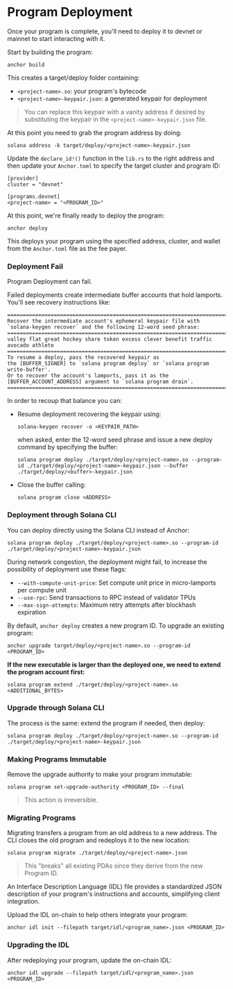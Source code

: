 
# Program Deployment

Once your program is complete, you'll need to deploy it to devnet or mainnet to start interacting with it.

<ArticleSection name="Program Deployment" id="program-deployment" level="h2" />

Start by building the program: 

```
anchor build
```

This creates a target/deploy folder containing:
- `<project-name>.so`: your program's bytecode
- `<project-name>-keypair.json`: a generated keypair for deployment

> You can replace this keypair with a vanity address if desired by substituting the keypair in the `<project-name>-keypair.json` file.

At this point you need to grab the program address by doing:

```
solana address -k target/deploy/<project-name>-keypair.json
```

Update the `declare_id!()` function in the `lib.rs` to the right address and then update your `Anchor.toml` to specify the target cluster and program ID:

```
[provider]
cluster = "devnet"

[programs.devnet]
<project-name> = "<PROGRAM_ID>"
```

At this point, we're finally ready to deploy the program:

```
anchor deploy
```

This deploys your program using the specified address, cluster, and wallet from the `Anchor.toml` file as the fee payer.

### Deployment Fail

Program Deployment can fail. 

Failed deployments create intermediate buffer accounts that hold lamports. You'll see recovery instructions like:

```
==================================================================================
Recover the intermediate account's ephemeral keypair file with
`solana-keygen recover` and the following 12-word seed phrase:
==================================================================================
valley flat great hockey share token excess clever benefit traffic avocado athlete
==================================================================================
To resume a deploy, pass the recovered keypair as
the [BUFFER_SIGNER] to `solana program deploy` or `solana program write-buffer'.
Or to recover the account's lamports, pass it as the
[BUFFER_ACCOUNT_ADDRESS] argument to `solana program drain`.
==================================================================================
```

In order to recoup that balance you can: 

- Resume deployment recovering the keypair using:
    ```
    solana-keygen recover -o <KEYPAIR_PATH>
    ```
    when asked, enter the 12-word seed phrase and issue a new deploy command by specifying the buffer:
    ```
    solana program deploy ./target/deploy/<project-name>.so --program-id ./target/deploy/<project-name>-keypair.json --buffer ./target/deploy/<buffer>-keypair.json
    ```

- Close the buffer calling:
    ```
    solana program close <ADDRESS>
    ```

### Deployment through Solana CLI

You can deploy directly using the Solana CLI instead of Anchor:

```
solana program deploy ./target/deploy/<project-name>.so --program-id ./target/deploy/<project-name>-keypair.json
```

During network congestion, the deployment might fail, to increase the possibility of deployment use these flags:
- `--with-compute-unit-price`: Set compute unit price in micro-lamports per compute unit
- `--use-rpc`: Send transactions to RPC instead of validator TPUs
- `--max-sign-attempts`: Maximum retry attempts after blockhash expiration

<ArticleSection name="Program Upgrade" id="program-upgrade" level="h2" />

By default, `anchor deploy` creates a new program ID. To upgrade an existing program:

```
anchor upgrade target/deploy/<project-name>.so --program-id <PROGRAM_ID>
```

**If the new executable is larger than the deployed one, we need to extend the program account first:**

```
solana program extend ./target/deploy/<project-name>.so <ADDITIONAL_BYTES>
```

### Upgrade through Solana CLI

The process is the same: extend the program if needed, then deploy:

```
solana program deploy ./target/deploy/<project-name>.so --program-id ./target/deploy/<project-name>-keypair.json
```

### Making Programs Immutable

Remove the upgrade authority to make your program immutable:

```
solana program set-upgrade-authority <PROGRAM_ID> --final
```

> This action is irreversible.

### Migrating Programs

Migrating transfers a program from an old address to a new address. The CLI closes the old program and redeploys it to the new location:

```
solana program migrate ./target/deploy/<project-name>.json
```

> This "breaks" all existing PDAs since they derive from the new Program ID.

<ArticleSection name="Uploading an IDL" id="uploading-an-idl" level="h2" />

An Interface Description Language (IDL) file provides a standardized JSON description of your program's instructions and accounts, simplifying client integration.

Upload the IDL on-chain to help others integrate your program:

```
anchor idl init --filepath target/idl/<program_name>.json <PROGRAM_ID>
```

### Upgrading the IDL

After redeploying your program, update the on-chain IDL:

```
anchor idl upgrade --filepath target/idl/<program_name>.json <PROGRAM_ID>
```


